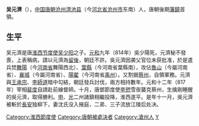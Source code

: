 {{Unreferenced|time=2019-11-27T02:29:57+00:00}}
{{Infobox_Person
| name =吳元濟
|image=
| caption=
|box_width=170px
|occupation= 軍人
| period = 9世紀
|birth_name=
| other_names =
| Sex =男
|birth_date=783年
|birth_place=[[沧州_(古代)|沧州]][[清池县|清池县]]
|death_date= 817年
|death_place=[[長安|長安]]
| nationality =唐朝
| residence =
| party =
| religion =
| spouse = 
| relatives =父 [[吴少阳|吴少阳]]<br>妻 沈氏<br>子 三人
|education=
| past =自命淮西節度使<br>叛亂軍首
| work =割据[[蔡州_(隋朝)|蔡州]]
| award = 
}}
'''吴元濟'''（{{bd|783年||817年|catIdx=W}}），[[中国|中国]][[唐朝|唐朝]][[沧州_(古代)|沧州]][[清池县|清池县]]（今[[河北省|河北省]][[沧州市|沧州市]]东南）人，唐朝後期[[藩鎮|藩鎮]]首領。

==生平==
吴元濟是唐[[淮西节度使|淮西节度使]][[吴少阳|吴少阳]]之子。[[元和_(唐朝)|元和]]九年（814年）吳少陽死，元濟秘不發喪，上表稱病，請以元濟為[[留後|留後]]，朝廷不許。吳元濟因袭父官位未获批准，於是遣兵焚[[舞陽|舞陽]]（今[[河南省|河南省]]舞陽西北）、[[葉縣|葉縣]]（今河南省葉縣南），攻佔[[魯山|魯山]]（今屬河南省）、[[襄城|襄城]]（今屬河南省）、[[陽翟|陽翟]]（今河南省[[禹州|禹州]]）。又割据[[蔡州_(隋朝)|蔡州]]，自領軍務。元濟與[[王承宗|王承宗]]、[[李師道|李師道]]暗中勾結，朝廷發兵討伐，兩方相持數年。元和十二年（817年）宰相[[裴度|裴度]]自請赴前線督師。十月，唐鄧節度使[[李愬|李愬]]雪夜襲克蔡州，生擒剛睡醒的吳元濟，取得勝利。[[申州|申]]、[[光州|光]]二州諸鎮相繼投降，淮西遂平。是年十一月，吳元濟被斬於[[長安|長安]]独柳下，妻沈氏没入掖庭，二弟、三子流放江陵后处决。

{{藩鎮節度使|父親[[吳少陽|吳少陽]]|[[裴度|裴度]]|唐朝淮西節度使 (實際控制，無皇帝任命)|814年—817年}}

{{DEFAULTSORT:W}}
[[Category:淮西節度使|Category:淮西節度使]]
[[Category:唐朝被處決者|Category:唐朝被處決者]]
[[Category:滄州人|Category:滄州人]]
[[Category:吳姓|Y]]